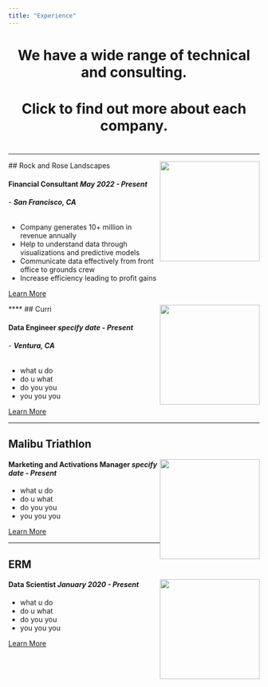 ```yaml
---
title: "Experience"
---
```

  
<center>
#
# We have a wide range of technical and consulting.
# Click to find out more about each company.
#
</center>
  
****

<left>
## Rock and Rose Landscapes
<img style="float: right;" src="img/RR.jpg" alt="" width="200" height="200">

#### **Financial Consultant** *May 2022 - Present*

###### -  **San Francisco, CA**

* Company generates 10+ million in revenue annually
* Help to understand data through visualizations and predictive models
* Communicate data effectively from front office to grounds crew
* Increase efficiency leading to profit gains

[Learn More](https://www.rockandrose.com/home.html)

</left>
****
## Curri
<img style="float: right;" src="img/curri.jpg" alt="" width="200" height="200">

#### **Data Engineer** *specify date - Present*

###### -  **Ventura, CA**

* what u do
* do u what
* do you you
* you you you

[Learn More](https://www.curri.com)

</left>

****

## Malibu Triathlon
<img style="float: right;" src="img/malbu.jpg" alt="" width="200" height="200">

#### **Marketing and Activations Manager** *specify date - Present*

* what u do
* do u what
* do you you
* you you you

[Learn More](https://malibutri.com/?gclid=EAIaIQobChMI686_gfvH-AIVVBh9Ch3XiAYdEAAYASAAEgKGUPD_BwE)


****

## ERM
<img style="float: right;" src="img/ERM.jpg" alt="" width="200" height="200">

#### **Data Scientist** *January 2020 - Present*

* what u do
* do u what
* do you you
* you you you

[Learn More](https://www.erm.com/service/capabilities/data-analytics-visualization/)


